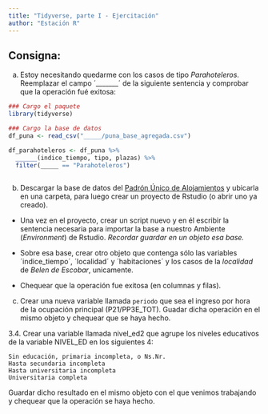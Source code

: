 ```yaml
---
title: "Tidyverse, parte I - Ejercitación"
author: "Estación R"
---
```


## Consigna:

a.  Estoy necesitando quedarme con los casos de tipo *Parahoteleros*. Reemplazar el campo ´\_\_\_\_\_\_\_´ de la siguiente sentencia y comprobar que la operación fué exitosa:

``` r
### Cargo el paquete
library(tidyverse)

### Cargo la base de datos
df_puna <- read_csv("_____/puna_base_agregada.csv")

df_parahoteleros <- df_puna %>%
  ______(indice_tiempo, tipo, plazas) %>%
  filter(_____ == "Parahoteleros")
 
```

b.  Descargar la base de datos del [Padrón Único de Alojamientos](https://datos.yvera.gob.ar/dataset/padron-unico-nacional-alojamiento) y ubicarla en una carpeta, para luego crear un proyecto de Rstudio (o abrir uno ya creado).

-   Una vez en el proyecto, crear un script nuevo y en él escribir la sentencia necesaria para importar la base a nuestro Ambiente (*Environment*) de Rstudio. *Recordar guardar en un objeto esa base.*

-   Sobre esa base, crear otro objeto que contenga sólo las variables ´indice_tiempo´, ´localidad´ y ´habitaciones´ y los casos de la *localidad* de *Belen de Escobar*, unicamente.

-   Chequear que la operación fue exitosa (en columnas y filas).


c. Crear una nueva variable llamada `periodo` que sea el ingreso por hora de la ocupación principal (P21/PP3E_TOT). Guadar dicha operación en el mismo objeto y chequear que se haya hecho.


3.4. Crear una variable llamada nivel_ed2 que agrupe los niveles educativos de la variable NIVEL_ED en los siguientes 4:

    Sin educación, primaria incompleta, o Ns.Nr.
    Hasta secundaria incompleta
    Hasta universitaria incompleta
    Universitaria completa

Guardar dicho resultado en el mismo objeto con el que venimos trabajando y chequear que la operación se haya hecho.